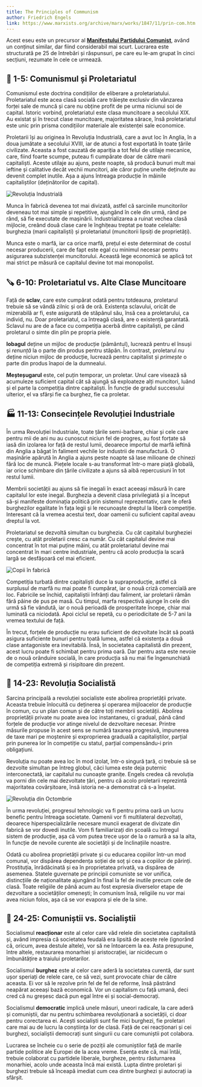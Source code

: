 ```yaml
---
title: The Principles of Communism
author: Friedrich Engels
link: https://www.marxists.org/archive/marx/works/1847/11/prin-com.htm
---
```


Acest eseu este un precursor al [**Manifestului Partidului Comunist**](/note/the-communist-manifesto/), având un conținut similar, dar fiind considerabil mai scurt. Lucrarea este structurată pe 25 de întrebări și răspunsuri, pe care eu le-am grupat în cinci secțiuni, rezumate în cele ce urmează.

## 🔨 1-5: Comunismul și Proletariatul

Comunismul este doctrina condițiilor de eliberare a proletariatului. Proletariatul este acea clasă socială care trăiește exclusiv din vânzarea forței sale de muncă și care nu obține profit de pe urma niciunui soi de capital. Istoric vorbind, proletariatul este clasa muncitoare a secolului XIX. Au existat și în trecut clase muncitoare, majoritatea sărace, însă proletariatul este unic prin prisma condițiilor materiale ale existenței sale economice.

Proletarii își au originea în Revoluția Industrială, care a avut loc în Anglia, în a doua jumătate a secolului XVIII, iar de atunci a fost exportată în toate țările civilizate. Aceasta a fost cauzată de apariția a tot felul de utilaje mecanice, care, fiind foarte scumpe, puteau fi cumpărate doar de către marii capitaliști. Aceste utilaje au ajuns, peste noapte, să producă bunuri mult mai ieftine și calitative decât vechii muncitori, ale căror puține unelte deținute au devenit complet inutile. Așa a ajuns întreaga producție în mâinile capitaliștilor (deținătorilor de capital).

![Revoluția Industrială](../../assets/posts/industrial-revolution.webp)

Munca în fabrică devenea tot mai divizată, astfel că sarcinile muncitorilor deveneau tot mai simple și repetitive, ajungând în cele din urmă, rând pe rând, să fie executate de mașinării. Industrializarea a ruinat vechea clasă mijlocie, creând două clase care le înghițeau treptat pe toate celelalte: burghezia (marii capitaliști) și proletariatul (muncitorii lipsiți de proprietăți).

Munca este o marfă, iar ca orice marfă, prețul ei este determinat de costul necesar producerii, care de fapt este egal cu minimul necesar pentru asigurarea subzistenței muncitorului. Această lege economică se aplică tot mai strict pe măsură ce capitalul devine tot mai monopolist.

## 🪚 6-10: Proletariatul vs. Alte Clase Muncitoare

Față de **sclav**, care este cumpărat odată pentru totdeauna, proletarul trebuie să se vândă zilnic și oră de oră. Existența sclavului, oricât de mizerabilă ar fi, este asigurată de stăpânul său, însă cea a proletarului, ca individ, nu. Doar proletariatul, ca întreagă clasă, are o existență garantată. Sclavul nu are de a face cu competiția acerbă dintre capitaliști, pe când proletarul o simte din plin pe propria piele.

**Iobagul** deține un mijloc de producție (pământul), lucrează pentru el însuși și _renunță_ la o parte din produs pentru stăpân. În contrast, proletarul _nu_ deține niciun mijloc de producție, lucrează pentru capitalist și _primește_ o parte din produs înapoi de la dumnealui.

**Meșteșugarul** este, cel puțin temporar, un proletar. Unul care visează să acumuleze suficient capital cât să ajungă să exploateze alți muncitori, luând și el parte la competiția dintre capitaliști. În funcție de gradul succesului ulterior, el va sfârși fie ca burghez, fie ca proletar.

## 🏭 11-13: Consecințele Revoluției Industriale

În urma Revoluției Industriale, toate țările semi-barbare, chiar și cele care pentru mii de ani nu au cunoscut niciun fel de progres, au fost forțate să iasă din izolarea lor față de restul lumii, deoarece importul de marfă ieftină din Anglia a băgat în faliment vechile lor industrii de manufactură. O mașinărie apărută în Anglia a ajuns peste noapte să lase milioane de chinezi fără loc de muncă. Piețele locale s-au transformat într-o mare piață globală, iar orice schimbare din țările civilizate a ajuns să aibă repercusiuni în tot restul lumii.

Membrii societății au ajuns să fie inegali în exact aceeași măsură în care capitalul lor este inegal. Burghezia a devenit clasa privilegiată și a început să-și manifeste dominația politică prin sistemul reprezentativ, care le oferă burghezilor egalitate în fața legii și le recunoaște dreptul la liberă competiție. Interesant că la vremea acestui text, doar oamenii cu suficient capital aveau dreptul la vot.

Proletariatul se dezvoltă simultan cu burghezia. Cu cât capitalul burgheziei crește, cu atât proletarii cresc ca număr. Cu cât capitalul devine mai concentrat în tot mai puține mâini, cu atât proletariatul devine mai concentrat în mari centre industriale, pentru că acolo producția la scară largă se desfășoară cel mai eficient.

![Copii în fabrică](../../assets/posts/children-in-factory.jpg)

Competiția turbată dintre capitaliști duce la supraproducție, astfel că surplusul de marfă nu mai poate fi cumpărat, iar o nouă criză comercială are loc. Fabricile se închid, capitaliștii înfrânți dau faliment, iar proletarii rămân fără pâine de pus pe masă. Cu timpul, marfa respectivă ajunge în cele din urmă să fie vândută, iar o nouă perioadă de prosperitate începe, chiar mai luminată ca niciodată. Apoi ciclul se repetă, cu o periodicitate de 5-7 ani la vremea textului de față.

În trecut, forțele de producție nu erau suficient de dezvoltate încât să poată asigura suficiente bunuri pentru toată lumea, astfel că existența a două clase antagoniste era inevitabilă. Însă, în societatea capitalistă din prezent, acest lucru poate fi schimbat pentru prima oară. Dar pentru asta este nevoie de o nouă orânduire socială, în care producția să nu mai fie îngenunchiată de competiția extremă și risipitoare din prezent.

## 🚩 14-23: Revoluția Socialistă

Sarcina principală a revoluției socialiste este abolirea proprietății private. Aceasta trebuie înlocuită cu deținerea și operarea mijloacelor de producție în comun, cu un plan comun și de către toți membrii societății. Abolirea proprietății private nu poate avea loc instantaneu, ci gradual, până când forțele de producție vor atinge nivelul de dezvoltare necesar. Printre măsurile propuse în acest sens se numără taxarea progresivă, impunerea de taxe mari pe moștenire și exproprierea graduală a capitaliștilor, parțial prin punerea lor în competiție cu statul, parțial compensându-i prin obligațiuni.

Revoluția nu poate avea loc în mod izolat, într-o singură țară, ci trebuie să se dezvolte simultan pe întreg globul, căci lumea este deja puternic interconectată, iar capitalul nu cunoaște granițe. Engels credea că revoluția va porni din cele mai dezvoltate țări, pentru că acolo proletarii reprezintă majoritatea covârșitoare, însă istoria ne-a demonstrat că s-a înșelat.

![Revoluția din Octombrie](../../assets/posts/october-revolution.jpg)

În urma revoluției, progresul tehnologic va fi pentru prima oară un lucru benefic pentru întreaga societate. Oamenii vor fi multilateral dezvoltați, deoarece hiperspecializările necesare muncii exagerat de divizate din fabrică se vor dovedi inutile. Vom fi familiarizați din școală cu întregul sistem de producție, așa că vom putea trece ușor de la o ramură a sa la alta, în funcție de nevoile curente ale societății și de înclinațiile noastre.

Odată cu abolirea proprietății private și cu educarea copiilor într-un mod comunal, vor dispărea dependența soției de soț și cea a copiilor de părinți. Prostituția, înrădăcinată și ea în proprietatea privată, va dispărea de asemenea. Statele guvernate pe principii comuniste se vor unifica, distincțiile de naționalitate ajungând în final la fel de inutile precum cele de clasă. Toate religiile de până acum au fost expresia diverselor etape de dezvoltare a societăților omenești; în comunism însă, religiile nu vor mai avea niciun folos, așa că se vor evapora și ele de la sine.

## 🌹 24-25: Comuniștii vs. Socialiștii

Socialismul **reacționar** este al celor care văd relele din societatea capitalistă și, având impresia că societatea feudală era lipsită de aceste rele (ignorând că, oricum, avea destule altele), vor să ne întoarcem la ea. Asta presupune, între altele, restaurarea monarhiei și aristocrației, iar nicidecum o îmbunătățire a traiului proletarilor.

Socialismul **burghez** este al celor care aderă la societatea curentă, dar sunt ușor speriați de relele care, ce să vezi, sunt provocate chiar de către aceasta. Ei vor să le rezolve prin fel de fel de reforme, însă păstrând neapărat aceeași bază economică. Vor un capitalism cu față umană, deci cred că nu greșesc dacă pun egal între ei și social-democrați.

Socialismul **democratic** implică unele măsuri, uneori radicale, la care aderă și comuniștii, dar nu pentru schimbarea revoluționară a societății, ci doar pentru corectarea ei. Acești socialiști sunt fie mici burghezi, fie proletari care mai au de lucru la conștiința lor de clasă. Față de cei reacționari și cei burghezi, socialiștii democrați sunt singurii cu care comuniștii pot colabora.

Lucrarea se încheie cu o serie de poziții ale comuniștilor față de marile partide politice ale Europei de la acea vreme. Esența este că, mai întâi, trebuie colaborat cu partidele liberale, burgheze, pentru răsturnarea monarhiei, acolo unde aceasta încă mai există. Lupta dintre proletari și burghezi trebuie să înceapă imediat cum cea dintre burghezi și autocrați ia sfârșit.
